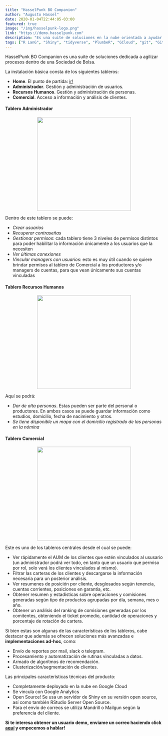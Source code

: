 ```yaml
---
title: "HasselPunk BO Companion"
author: "Augusto Hassel"
date: 2020-01-04T22:44:05-03:00
featured: true
image: "/img/hasselpunk-logo.png"
link: "https://demo.hasselpunk.com"
description: "Es una suite de soluciones en la nube orientada a ayudar y complementar a quienes trabajan dentro de una Sociedad de Bolsa."
tags: ["R LanG", "Shiny", "tidyverse", "PlumbeR", "GCloud", "git", "GitHub", "RStudio", "RStudio Server", "Mailgun", "Mandrill"]
---
```


<p>HasselPunk BO Companion es una suite de soluciones dedicada a agilizar procesos dentro de una Sociedad de Bolsa.</p>
<p>La instalación básica consta de los siguientes tableros:<br>
<ul>
  <li><strong>Home</strong>. El punto de partida: <a href='http://demo.hasselpunk.com/' target='_blank'>ir!</a></li>
  <li><strong>Administrador</strong>. Gestión y administración de usuarios.</li>
  <li><strong>Recursos Humanos</strong>. Gestión y administración de personas.</li>
  <li><strong>Comercial</strong>. Acceso a información y análisis de clientes.</li>
</ul>
</p>

<h4>Tablero Administrador</h4>
<p align="center"><img src='/img/hasselpunk-administrador-1.png' width=auto height=300px></p>
<p>Dentro de este tablero se puede:
<ul>
  <li><i>Crear usuarios</i></li>
  <li><i>Recuperar contraseñas</i></li>
  <li><i>Gestionar permisos</i>: cada tablero tiene 3 niveles de permisos distintos para poder habilitar la información únicamente a los usuarios que la necesiten</li>
  <li><i>Ver últimas conexiones</i></li>
  <li><i>Vincular managers con usuarios</i>: esto es muy útil cuando se quiere brindar permisos al tablero de Comercial a los productores y/o managers de cuentas, para que vean únicamente sus cuentas vinculadas</li>
</ul>
</p>

<h4>Tablero Recursos Humanos</h4>
<p align="center"><img src='/img/hasselpunk-administrador-2.png' width=auto height=300px></p>
<p>Aquí se podrá:
<ul>
  <li><i>Dar de alta personas</i>. Estas pueden ser parte del personal o productores. En ambos casos se puede guardar información como estudios, domicilio, fecha de nacimiento y otros.</li>
  <li><i>Se tiene disponible un mapa con el domicilio registrado de las personas en la nómina</i></li>
</ul>
</p>

<h4>Tablero Comercial</h4>
<p align="center"><img src='/img/hasselpunk-administrador-3.png' width=auto height=300px></p>
<p>Este es uno de los tableros centrales desde el cual se puede:
<ul>
  <li>Ver rápidamente el AUM de los clientes que estén vinculados al ususario (un administrador podrá ver todo, en tanto que un usuario que permiso por rol, solo verá los clientes vinculados al mismo).</li>
  <li>Filtrar las carteras de los clientes y descargarse la información necesaria para un posterior análisis.</li>
  <li>Ver resumenes de posición por cliente, desglosados según tenencia, cuentas corrientes, posiciones en garantía, etc.</li>
  <li>Obtener resumen y estadísticas sobre operaciones y comisiones generadas según tipo de productos agrupadas por día, semana, mes o año.</li>
  <li>Obtener un análisis del ranking de comisiones generadas por los comitentes, obteniendo el ticket promedio, cantidad de operaciones y porcentaje de rotación de cartera.</li>
</ul>
</p>

<p>Si bien estas son algunas de las características de los tableros, cabe destacar que además se ofrecen soluciones más avanzadas e <strong>implementaciones ad-hoc</strong>, como:
<ul>
  <li>Envío de reportes por mail, slack o telegram.</i>
  <li>Procesamiento y automatización de rutinas vinculadas a datos.</li>
  <li>Armado de algorítmos de recomendación.</li>
  <li>Clusterización/segmentación de clientes.</li>
</ul>
</p>

<p>Las principales características técnicas del producto:
<ul>
  <li>Completamente deployado en la nube en Google Cloud</i>
  <li>Se vincula con Google Analytics</i>
  <li>Open Source! Se usa un servidor de Shiny en su versión open source, así como también RStudio Server Open Source.</i>
  <li>Para el envío de correos se utiliza Mandrill o Mailgun según la preferencia del cliente.</li>
</ul>

<p><strong>Si te interesa obtener un usuario demo, enviame un correo haciendo click <a href="mailto:augusto.hassel@gmail.com">aquí</a> y empecemos a hablar!</strong><p>